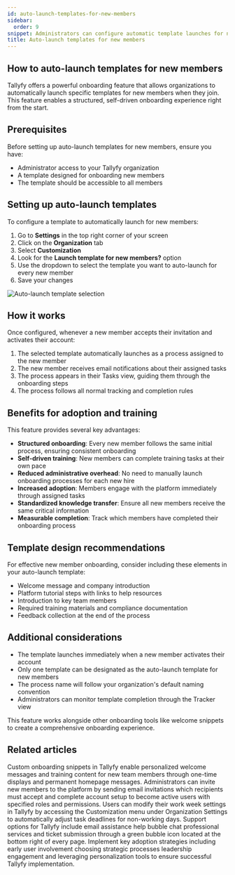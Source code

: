 ```yaml
---
id: auto-launch-templates-for-new-members
sidebar:
  order: 9
snippet: Administrators can configure automatic template launches for new members joining the organization through Customization settings, providing a structured onboarding experience and self-driven training path that increases adoption rates.
title: Auto-launch templates for new members
---
```


## How to auto-launch templates for new members

Tallyfy offers a powerful onboarding feature that allows organizations to automatically launch specific templates for new members when they join. This feature enables a structured, self-driven onboarding experience right from the start.

## Prerequisites

Before setting up auto-launch templates for new members, ensure you have:
- Administrator access to your Tallyfy organization
- A template designed for onboarding new members
- The template should be accessible to all members

## Setting up auto-launch templates

To configure a template to automatically launch for new members:

1. Go to **Settings** in the top right corner of your screen
2. Click on the **Organization** tab
3. Select **Customization**
4. Look for the **Launch template for new members?** option
5. Use the dropdown to select the template you want to auto-launch for every new member
6. Save your changes

![Auto-launch template selection](https://screenshots.tallyfy.com/tallyfy%2Fpro%2Fdesktop-light-new-member-template.png)

## How it works

Once configured, whenever a new member accepts their invitation and activates their account:

1. The selected template automatically launches as a process assigned to the new member
2. The new member receives email notifications about their assigned tasks
3. The process appears in their Tasks view, guiding them through the onboarding steps
4. The process follows all normal tracking and completion rules

## Benefits for adoption and training

This feature provides several key advantages:

- **Structured onboarding**: Every new member follows the same initial process, ensuring consistent onboarding
- **Self-driven training**: New members can complete training tasks at their own pace
- **Reduced administrative overhead**: No need to manually launch onboarding processes for each new hire
- **Increased adoption**: Members engage with the platform immediately through assigned tasks
- **Standardized knowledge transfer**: Ensure all new members receive the same critical information
- **Measurable completion**: Track which members have completed their onboarding process

## Template design recommendations

For effective new member onboarding, consider including these elements in your auto-launch template:

- Welcome message and company introduction
- Platform tutorial steps with links to help resources
- Introduction to key team members
- Required training materials and compliance documentation
- Feedback collection at the end of the process

## Additional considerations

- The template launches immediately when a new member activates their account
- Only one template can be designated as the auto-launch template for new members
- The process name will follow your organization's default naming convention
- Administrators can monitor template completion through the Tracker view

This feature works alongside other onboarding tools like welcome snippets to create a comprehensive onboarding experience.


## Related articles
<CardGrid>
<LinkTitleCard header="<b>Tutorials > Welcome snippets</b>" href="/products/pro/tutorials/how-to-create-a-custom-onboarding-snippet/" > Custom onboarding snippets in Tallyfy enable personalized welcome messages and training content for new team members through one-time displays and permanent homepage messages. </LinkTitleCard>
<LinkTitleCard header="<b>Members > Invite and activate members</b>" href="/products/pro/documenting/members/how-to-invite-and-activate-members-on-tallyfy/" > Administrators can invite new members to the platform by sending email invitations which recipients must accept and complete account setup to become active users with specified roles and permissions. </LinkTitleCard>
<LinkTitleCard header="<b>Org Settings > Customize work week</b>" href="/products/pro/settings/org-settings/how-to-adjust-task-deadlines-to-work-week/" > Users can modify their work week settings in Tallyfy by accessing the Customization menu under Organization Settings to automatically adjust task deadlines for non-working days. </LinkTitleCard>
<LinkTitleCard header="<b>Miscellaneous > Support</b>" href="/products/pro/miscellaneous/support/" > Support options for Tallyfy include email assistance help bubble chat professional services and ticket submission through a green bubble icon located at the bottom right of every page. </LinkTitleCard>
<LinkTitleCard header="<b>Support > Driving Adoption</b>" href="/products/pro/miscellaneous/support/#driving-adoption-of-tallyfy" > Implement key adoption strategies including early user involvement choosing strategic processes leadership engagement and leveraging personalization tools to ensure successful Tallyfy implementation. </LinkTitleCard>
</CardGrid> 